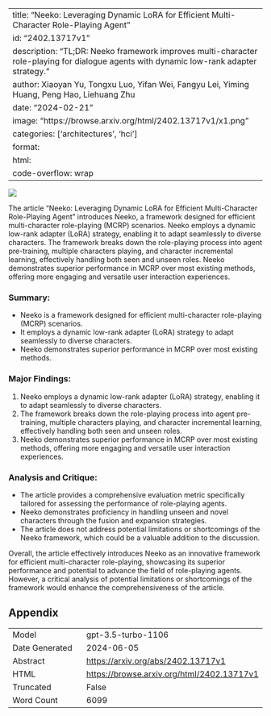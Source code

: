 
---
title: "Neeko: Leveraging Dynamic LoRA for Efficient Multi-Character Role-Playing Agent"
id: "2402.13717v1"
description: "TL;DR: Neeko framework improves multi-character role-playing for dialogue agents with dynamic low-rank adapter strategy."
author: Xiaoyan Yu, Tongxu Luo, Yifan Wei, Fangyu Lei, Yiming Huang, Peng Hao, Liehuang Zhu
date: "2024-02-21"
image: "https://browse.arxiv.org/html/2402.13717v1/x1.png"
categories: ['architectures', 'hci']
format:
  html:
    code-overflow: wrap
---

![](https://browse.arxiv.org/html/2402.13717v1/x1.png)

The article "Neeko: Leveraging Dynamic LoRA for Efficient Multi-Character Role-Playing Agent" introduces Neeko, a framework designed for efficient multi-character role-playing (MCRP) scenarios. Neeko employs a dynamic low-rank adapter (LoRA) strategy, enabling it to adapt seamlessly to diverse characters. The framework breaks down the role-playing process into agent pre-training, multiple characters playing, and character incremental learning, effectively handling both seen and unseen roles. Neeko demonstrates superior performance in MCRP over most existing methods, offering more engaging and versatile user interaction experiences.

### Summary:
- Neeko is a framework designed for efficient multi-character role-playing (MCRP) scenarios.
- It employs a dynamic low-rank adapter (LoRA) strategy to adapt seamlessly to diverse characters.
- Neeko demonstrates superior performance in MCRP over most existing methods.

### Major Findings:
1. Neeko employs a dynamic low-rank adapter (LoRA) strategy, enabling it to adapt seamlessly to diverse characters.
2. The framework breaks down the role-playing process into agent pre-training, multiple characters playing, and character incremental learning, effectively handling both seen and unseen roles.
3. Neeko demonstrates superior performance in MCRP over most existing methods, offering more engaging and versatile user interaction experiences.

### Analysis and Critique:
- The article provides a comprehensive evaluation metric specifically tailored for assessing the performance of role-playing agents.
- Neeko demonstrates proficiency in handling unseen and novel characters through the fusion and expansion strategies.
- The article does not address potential limitations or shortcomings of the Neeko framework, which could be a valuable addition to the discussion.

Overall, the article effectively introduces Neeko as an innovative framework for efficient multi-character role-playing, showcasing its superior performance and potential to advance the field of role-playing agents. However, a critical analysis of potential limitations or shortcomings of the framework would enhance the comprehensiveness of the article.

## Appendix

|          |          |
|----------|----------|
| Model     | gpt-3.5-turbo-1106       |
| Date Generated     | 2024-06-05       |
| Abstract | [https://arxiv.org/abs/2402.13717v1](https://arxiv.org/abs/2402.13717v1)        |
| HTML     | [https://browse.arxiv.org/html/2402.13717v1](https://browse.arxiv.org/html/2402.13717v1)       |
| Truncated       | False       |
| Word Count       | 6099       |